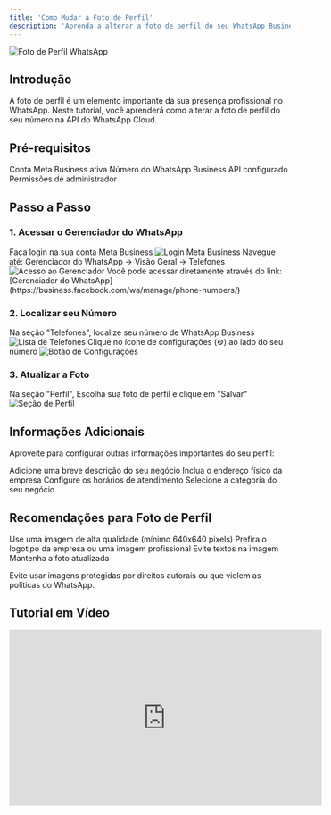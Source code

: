 ```yaml
---
title: 'Como Mudar a Foto de Perfil'
description: 'Aprenda a alterar a foto de perfil do seu WhatsApp Business API'
---
```


<Frame>
  <img src="/images/geral/perfil.png" alt="Foto de Perfil WhatsApp" />
</Frame>

## Introdução

A foto de perfil é um elemento importante da sua presença profissional no WhatsApp. Neste tutorial, você aprenderá como alterar a foto de perfil do seu número na API do WhatsApp Cloud.

## Pré-requisitos

<Check>Conta Meta Business ativa</Check>
<Check>Número do WhatsApp Business API configurado</Check>
<Check>Permissões de administrador</Check>

## Passo a Passo

### 1. Acessar o Gerenciador do WhatsApp

<Steps>
  <Step title="Login Meta Business">
    Faça login na sua conta Meta Business
    <Frame>
      <img src="/images/geral/01.png" alt="Login Meta Business" />
    </Frame>
  </Step>
  <Step title="Acessar Gerenciador">
    Navegue até: Gerenciador do WhatsApp -> Visão Geral -> Telefones
    <Frame>
      <img src="/images/geral/02.png" alt="Acesso ao Gerenciador" />
    </Frame>
  </Step>
</Steps>

<Note>
  Você pode acessar diretamente através do link: [Gerenciador do WhatsApp](https://business.facebook.com/wa/manage/phone-numbers/)
</Note>

### 2. Localizar seu Número

<Steps>
  <Step title="Lista de Telefones">
    Na seção "Telefones", localize seu número de WhatsApp Business
    <Frame>
      <img src="/images/geral/03.png" alt="Lista de Telefones" />
    </Frame>
  </Step>
  <Step title="Acessar Configurações">
    Clique no ícone de configurações (⚙️) ao lado do seu número
    <Frame>
      <img src="/images/geral/03.png" alt="Botão de Configurações" />
    </Frame>
  </Step>
</Steps>

### 3. Atualizar a Foto

<Steps>
  <Step title="Perfil">
    Na seção "Perfil", Escolha sua foto de perfil e clique em "Salvar"
    <Frame>
      <img src="/images/geral/04.png" alt="Seção de Perfil" />
    </Frame>
  </Step>
</Steps>

## Informações Adicionais

Aproveite para configurar outras informações importantes do seu perfil:

<CardGroup cols={2}>
  <Card title="Descrição da Empresa" icon="building">
    Adicione uma breve descrição do seu negócio
  </Card>
  <Card title="Endereço" icon="location-dot">
    Inclua o endereço físico da empresa
  </Card>
  <Card title="Horário de Funcionamento" icon="clock">
    Configure os horários de atendimento
  </Card>
  <Card title="Categoria" icon="tag">
    Selecione a categoria do seu negócio
  </Card>
</CardGroup>

## Recomendações para Foto de Perfil

<Check>Use uma imagem de alta qualidade (mínimo 640x640 pixels)</Check>
<Check>Prefira o logotipo da empresa ou uma imagem profissional</Check>
<Check>Evite textos na imagem</Check>
<Check>Mantenha a foto atualizada</Check>

<Warning>
  Evite usar imagens protegidas por direitos autorais ou que violem as políticas do WhatsApp.
</Warning>

## Tutorial em Vídeo

<iframe
  width="560"
  height="315"
  src="https://www.youtube.com/embed/SEU_VIDEO_ID"
  title="Como mudar a foto de perfil no WhatsApp Business"
  frameborder="0"
  allow="accelerometer; autoplay; clipboard-write; encrypted-media; gyroscope; picture-in-picture"
  allowfullscreen
></iframe>
